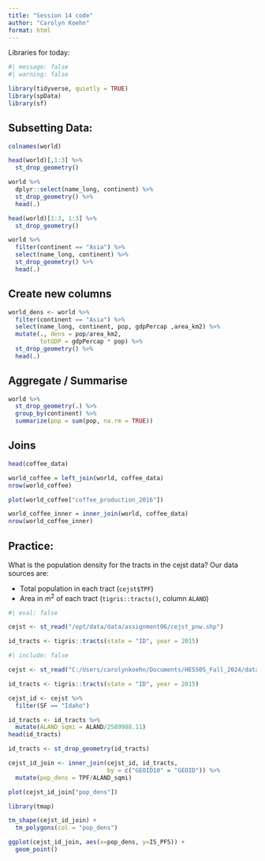 ```yaml
---
title: "Session 14 code"
author: "Carolyn Koehn"
format: html
---
```


Libraries for today:

```r
#| message: false
#| warning: false

library(tidyverse, quietly = TRUE)
library(spData)
library(sf)
```

## Subsetting Data:

```r
colnames(world)
```

```r
head(world)[,1:3] %>% 
  st_drop_geometry()
```

```r
world %>%
  dplyr::select(name_long, continent) %>%
  st_drop_geometry() %>% 
  head(.) 
```

```r
head(world)[1:3, 1:3] %>% 
  st_drop_geometry()
```

```r
world %>%
  filter(continent == "Asia") %>% 
  select(name_long, continent) %>%
  st_drop_geometry() %>% 
  head(.)
```

## Create new columns

```r
world_dens <- world %>%
  filter(continent == "Asia") %>% 
  select(name_long, continent, pop, gdpPercap ,area_km2) %>%
  mutate(., dens = pop/area_km2,
         totGDP = gdpPercap * pop) %>%
  st_drop_geometry() %>% 
  head(.)
```

## Aggregate / Summarise

```r
world %>%
  st_drop_geometry(.) %>% 
  group_by(continent) %>%
  summarize(pop = sum(pop, na.rm = TRUE))
```

## Joins

```r
head(coffee_data)
```

```r
world_coffee = left_join(world, coffee_data)
nrow(world_coffee)
```

```r
plot(world_coffee["coffee_production_2016"])
```

```r
world_coffee_inner = inner_join(world, coffee_data)
nrow(world_coffee_inner)
```

## Practice:

What is the population density for the tracts in the cejst data? Our data sources are:

- Total population in each tract (`cejst$TPF`)
- Area in $m^2$ of each tract (`tigris::tracts()`, column `ALAND`)

```r
#| eval: false

cejst <- st_read("/opt/data/data/assignment06/cejst_pnw.shp")

id_tracts <- tigris::tracts(state = "ID", year = 2015)
```
```r
#| include: false

cejst <- st_read("C:/Users/carolynkoehn/Documents/HES505_Fall_2024/data/2023/assignment06/cejst_pnw.shp")

id_tracts <- tigris::tracts(state = "ID", year = 2015)
```

```r
cejst_id <- cejst %>%
  filter(SF == "Idaho")
```

```r
id_tracts <- id_tracts %>%
  mutate(ALAND_sqmi = ALAND/2589988.11)
head(id_tracts)
```

```r
id_tracts <- st_drop_geometry(id_tracts)
```

```r
cejst_id_join <- inner_join(cejst_id, id_tracts,
                            by = c("GEOID10" = "GEOID")) %>%
  mutate(pop_dens = TPF/ALAND_sqmi)
```

```r
plot(cejst_id_join["pop_dens"])

library(tmap)

tm_shape(cejst_id_join) +
  tm_polygons(col = "pop_dens")
```

```r
ggplot(cejst_id_join, aes(x=pop_dens, y=IS_PFS)) +
  geom_point()
```
